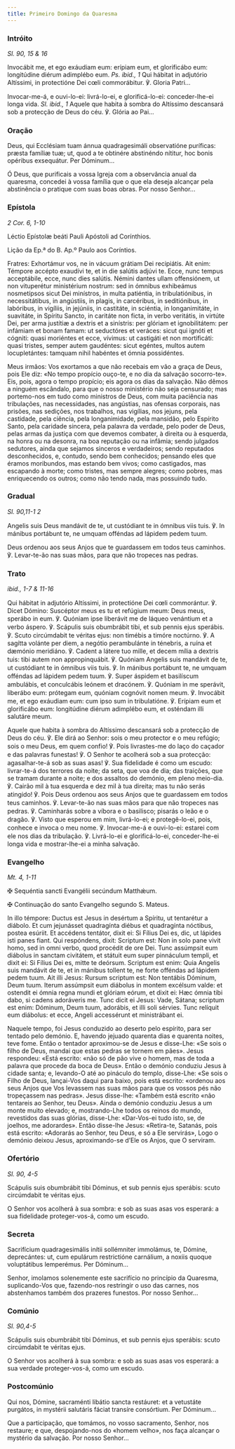 ```yaml
---
title: Primeiro Domingo da Quaresma
---
```


### Intróito

<em>Sl. 90, 15 & 16</em>

<div class="side-by-side not-content">

Invocábit me, et ego exáudiam eum: erípiam eum, et glorificábo eum: longitúdine diérum adimplébo eum. <em>Ps. ibid., 1</em> Qui hábitat in adjutório Altíssimi, in protectióne Dei cœli commorábitur. ℣. Gloria Patri...

Invocar-me-á, e ouvi-lo-ei: livrá-lo-ei, e glorificá-lo-ei: conceder-lhe-ei longa vida. <em>Sl. ibid., 1</em> Aquele que habita à sombra do Altíssimo descansará sob a protecção de Deus do céu. ℣. Glória ao Pai...

</div>

### Oração

<div class="side-by-side not-content">

Deus, qui Ecclésiam tuam ánnua quadragesimáli observatióne puríficas: præsta famíliæ tuæ; ut, quod a te obtinére abstinéndo nítitur, hoc bonis opéribus exsequátur. Per Dóminum...

Ó Deus, que purificais a vossa Igreja com a observância anual da quaresma, concedei à vossa família que o que ela deseja alcançar pela abstinência o pratique com suas boas obras. Por nosso Senhor...

</div>

### Epístola

<em>2 Cor. 6, 1-10</em>

<div class="side-by-side not-content">

Léctio Epístolæ beáti Pauli Apóstoli ad Corínthios.

Lição da Ep.ª do B. Ap.º Paulo aos Coríntios.

Fratres: Exhortámur vos, ne in vácuum grátiam Dei recipiátis. Ait enim: Témpore accépto exaudívi te, et in die salútis adjúvi te. Ecce, nunc tempus acceptábile, ecce, nunc dies salútis. Némini dantes ullam offensiónem, ut non vituperétur ministérium nostrum: sed in ómnibus exhibeámus nosmetípsos sicut Dei minístros, in multa patiéntia, in tribulatiónibus, in necessitátibus, in angústiis, in plagis, in carcéribus, in seditiónibus, in labóribus, in vigíliis, in jejúniis, in castitáte, in sciéntia, in longanimitáte, in suavitáte, in Spíritu Sancto, in caritáte non ficta, in verbo veritátis, in virtúte Dei, per arma justítiæ a dextris et a sinístris: per glóriam et ignobilitátem: per infámiam et bonam famam: ut seductóres et veráces: sicut qui ignóti et cógniti: quasi moriéntes et ecce, vívimus: ut castigáti et non mortificáti: quasi tristes, semper autem gaudéntes: sicut egéntes, multos autem locupletántes: tamquam nihil habéntes et ómnia possidéntes.

Meus irmãos: Vos exortamos a que não recebais em vão a graça de Deus, pois Ele diz: «No tempo propício ouço-te, e no dia da salvação socorro-te». Eis, pois, agora o tempo propício; eis agora os dias da salvação. Não dêmos a ninguém escândalo, para que o nosso ministério não seja censurado; mas portemo-nos em tudo como ministros de Deus, com muita paciência nas tribulações, nas necessidades, nas angústias, nas ofensas corporais, nas prisões, nas sedições, nos trabalhos, nas vigílias, nos jejuns, pela castidade, pela ciência, pela longanimidade, pela mansidão, pelo Espírito Santo, pela caridade sincera, pela palavra da verdade, pelo poder de Deus, pelas armas da justiça com que devemos combater, à direita ou à esquerda, na honra ou na desonra, na boa reputação ou na infâmia; sendo julgados sedutores, ainda que sejamos sinceros e verdadeiros; sendo reputados desconhecidos, e, contudo, sendo bem conhecidos; pensando eles que éramos moribundos, mas estando bem vivos; como castigados, mas escapando à morte; como tristes, mas sempre alegres; como pobres, mas enriquecendo os outros; como não tendo nada, mas possuindo tudo.

</div>

### Gradual

<em>Sl. 90,11-1 2</em>

<div class="side-by-side not-content">

Angelis suis Deus mandávit de te, ut custódiant te in ómnibus viis tuis. ℣. In mánibus portábunt te, ne umquam offéndas ad lápidem pedem tuum.

Deus ordenou aos seus Anjos que te guardassem em todos teus caminhos. ℣. Levar-te-ão nas suas mãos, para que não tropeces nas pedras.

</div>

### Trato

<em>ibid., 1-7 & 11-16</em>

<div class="side-by-side not-content">

Qui hábitat in adjutório Altíssimi, in protectióne Dei cœli commorántur. ℣. Dicet Dómino: Suscéptor meus es tu et refúgium meum: Deus meus, sperábo in eum. ℣. Quóniam ipse liberávit me de láqueo venántium et a verbo áspero. ℣. Scápulis suis obumbrábit tibi, et sub pennis ejus sperábis. ℣. Scuto circúmdabit te véritas ejus: non timébis a timóre noctúrno. ℣. A sagítta volánte per diem, a negótio perambulánte in ténebris, a ruína et dæmónio meridiáno. ℣. Cadent a látere tuo mille, et decem mília a dextris tuis: tibi autem non appropinquábit. ℣. Quóniam Angelis suis mandávit de te, ut custódiant te in ómnibus viis tuis. ℣. In mánibus portábunt te, ne umquam offéndas ad lápidem pedem tuum. ℣. Super áspidem et basilíscum ambulábis, et conculcábis leónem et dracónem. ℣. Quóniam in me sperávit, liberábo eum: prótegam eum, quóniam cognóvit nomen meum. ℣. Invocábit me, et ego exáudiam eum: cum ipso sum in tribulatióne. ℣. Erípiam eum et glorificábo eum: longitúdine diérum adimplébo eum, et osténdam illi salutáre meum.

Aquele que habita à sombra do Altíssimo descansará sob a protecção de Deus do céu. ℣. Ele dirá ao Senhor: sois o meu protector e o meu refúgio; sois o meu Deus, em quem confio! ℣. Pois livrastes-me do laço do caçador e das palavras funestas! ℣. O Senhor te acolherá sob a sua protecção: agasalhar-te-á sob as suas asas! ℣. Sua fidelidade é como um escudo: livrar-te-á dos terrores da noite; da seta, que voa de dia; das traições, que se tramam durante a noite; e dos assaltos do demónio, em pleno meio-dia. ℣. Cairão mil à tua esquerda e dez mil à tua direita; mas tu não serás atingido! ℣. Pois Deus ordenou aos seus Anjos que te guardassem em todos teus caminhos. ℣. Levar-te-ão nas suas mãos para que não tropeces nas pedras. ℣. Caminharás sobre a víbora e o basilisco; pisarás o leão e o dragão. ℣. Visto que esperou em mim, livrá-lo-ei; e protegê-lo-ei, pois, conhece e invoca o meu nome. ℣. Invocar-me-á e ouvi-lo-ei: estarei com ele nos dias da tribulação. ℣. Livrá-lo-ei e glorificá-lo-ei, conceder-lhe-ei longa vida e mostrar-lhe-ei a minha salvação.

</div>

### Evangelho

<em>Mt. 4, 1-11</em>

<div class="side-by-side not-content">

<span class="cross text-red-500">✠</span> Sequéntia sancti Evangélii secúndum Matthǽum.

<span class="cross text-red-500">✠</span> Continuação do santo Evangelho segundo S. Mateus.

In illo témpore: Ductus est Jesus in desértum a Spíritu, ut tentarétur a diábolo. Et cum jejunásset quadragínta diébus et quadragínta nóctibus, postea esúriit. Et accédens tentátor, dixit ei: Si Fílius Dei es, dic, ut lápides isti panes fiant. Qui respóndens, dixit: Scriptum est: Non in solo pane vivit homo, sed in omni verbo, quod procédit de ore Dei. Tunc assúmpsit eum diábolus in sanctam civitátem, et státuit eum super pinnáculum templi, et dixit ei: Si Fílius Dei es, mitte te deórsum. Scriptum est enim: Quia Angelis suis mandávit de te, et in mánibus tollent te, ne forte offéndas ad lápidem pedem tuum. Ait illi Jesus: Rursum scriptum est: Non tentábis Dóminum, Deum tuum. Iterum assúmpsit eum diábolus in montem excélsum valde: et ostendit ei ómnia regna mundi et glóriam eórum, et dixit ei: Hæc ómnia tibi dabo, si cadens adoráveris me. Tunc dicit ei Jesus: Vade, Sátana; scriptum est enim: Dóminum, Deum tuum, adorábis, et illi soli sérvies. Tunc relíquit eum diábolus: et ecce, Angeli accessérunt et ministrábant ei.

Naquele tempo, foi Jesus conduzido ao deserto pelo espírito, para ser tentado pelo demónio. E, havendo jejuado quarenta dias e quarenta noites, teve fome. Então o tentador aproximou-se de Jesus e disse-Lhe: «Se sois o filho de Deus, mandai que estas pedras se tornem em pães». Jesus respondeu: «Está escrito: «não só de pão vive o homem, mas de toda a palavra que procede da boca de Deus». Então o demónio conduziu Jesus à cidade santa; e, levando-O até ao pináculo do templo, disse-Lhe: «Se sois o Filho de Deus, lançai-Vos daqui para baixo, pois está escrito: «ordenou aos seus Anjos que Vos levassem nas suas mãos para que os vossos pés não tropeçassem nas pedras». Jesus disse-lhe: «Também está escrito «não tentareis ao Senhor, teu Deus». Ainda o demónio conduziu Jesus a um monte muito elevado; e, mostrando-Lhe todos os reinos do mundo, revestidos das suas glórias, disse-Lhe: «Dar-Vos-ei tudo isto, se, de joelhos, me adorardes». Então disse-lhe Jesus: «Retira-te, Satanás, pois está escrito: «Adorarás ao Senhor, teu Deus, e só a Ele servirás», Logo o demónio deixou Jesus, aproximando-se d’Ele os Anjos, que O serviram.

</div>

### Ofertório

<em>Sl. 90, 4-5</em>

<div class="side-by-side not-content">

Scápulis suis obumbrábit tibi Dóminus, et sub pennis ejus sperábis: scuto circúmdabit te véritas ejus.

O Senhor vos acolherá à sua sombra: e sob as suas asas vos esperará: a sua fidelidade proteger-vos-á, como um escudo.

</div>

### Secreta

<div class="side-by-side not-content">

Sacrifícium quadragesimális inítii sollémniter immolámus, te, Dómine, deprecántes: ut, cum epulárum restrictióne carnálium, a noxiis quoque voluptátibus lemperémus. Per Dóminum...

Senhor, imolamos solenemente este sacrifício no princípio da Quaresma, suplicando-Vos que, fazendo-nos restringir o uso das carnes, nos abstenhamos também dos prazeres funestos. Por nosso Senhor...

</div>

### Comúnio

<em>Sl. 90,4-5</em>

<div class="side-by-side not-content">

Scápulis suis obumbrábit tibi Dóminus, et sub pennis ejus sperábis: scuto circúmdabit te véritas ejus.

O Senhor vos acolherá à sua sombra: e sob as suas asas vos esperará: a sua verdade proteger-vos-á, como um escudo.

</div>

### Postcomúnio

<div class="side-by-side not-content">

Qui nos, Dómine, sacraménti libátio sancta restáuret: et a vetustáte purgátos, in mystérii salutáris fáciat transíre consórtium. Per Dóminum...

Que a participação, que tomámos, no vosso sacramento, Senhor, nos restaure; e que, despojando-nos do «homem velho», nos faça alcançar o mystério da salvação. Por nosso Senhor...

</div>
